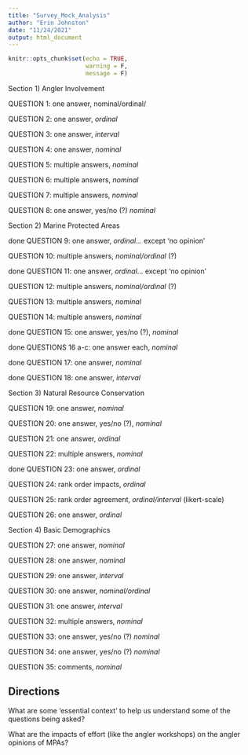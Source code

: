 ```yaml
---
title: "Survey_Mock_Analysis"
author: "Erin Johnston"
date: "11/24/2021"
output: html_document
---
```


```r

knitr::opts_chunk$set(echo = TRUE,
                      warning = F,
                      message = F)

```

Section 1) Angler Involvement

QUESTION 1: one answer, nominal/ordinal/

QUESTION 2: one answer, *ordinal*

QUESTION 3: one answer, *interval*

QUESTION 4: one answer, *nominal*

QUESTION 5: multiple answers, *nominal*

QUESTION 6: multiple answers, *nominal*

QUESTION 7: multiple answers, *nominal*

QUESTION 8: one answer, yes/no (?) *nominal*


Section 2) Marine Protected Areas

done QUESTION 9: one answer, *ordinal*... except 'no opinion'

QUESTION 10: multiple answers, *nominal/ordinal* (?)

done QUESTION 11: one answer, *ordinal*... except 'no opinion'

QUESTION 12: multiple answers, *nominal/ordinal* (?)

QUESTION 13: multiple answers, *nominal*

QUESTION 14: multiple answers, *nominal*

done QUESTION 15: one answer, yes/no (?), *nominal*

done QUESTIONS 16 a-c: one answer each, *nominal*

done QUESTION 17: one answer, *nominal*

done QUESTION 18: one answer, *interval*


Section 3) Natural Resource Conservation

QUESTION 19: one answer, *nominal*

QUESTION 20: one answer, yes/no (?), *nominal*

QUESTION 21: one answer, *ordinal*

QUESTION 22: multiple answers, *nominal*

done QUESTION 23: one answer, *ordinal*

QUESTION 24: rank order impacts, *ordinal*

QUESTION 25: rank order agreement, *ordinal/interval* (likert-scale)

QUESTION 26: one answer, *ordinal*


Section 4) Basic Demographics

QUESTION 27: one answer, *nominal*

QUESTION 28: one answer, *nominal*

QUESTION 29: one answer, *interval*

QUESTION 30: one answer, *nominal/ordinal*

QUESTION 31: one answer, *interval*

QUESTION 32: multiple answers, *nominal*

QUESTION 33: one answer, yes/no (?) *nominal*

QUESTION 34: one answer, yes/no (?) *nominal*

QUESTION 35: comments, *nominal*


## Directions

What are some 'essential context' to help us understand some of the questions being asked?

What are the impacts of effort (like the angler workshops) on the angler opinions of MPAs?